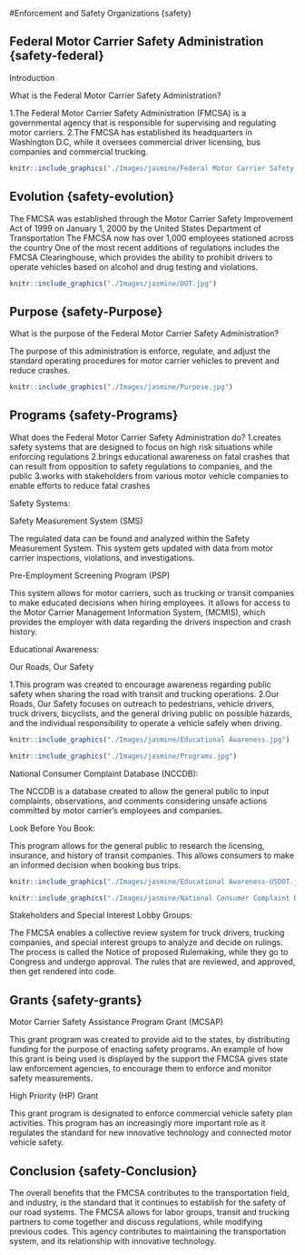#Enforcement and Safety Organizations {safety}

## Federal Motor Carrier Safety Administration {safety-federal}

Introduction

What is the Federal Motor Carrier Safety Administration? 

1.The Federal Motor Carrier Safety Administration (FMCSA) is a governmental agency that is responsible for supervising and regulating motor carriers.
2.The FMCSA has established its headquarters in Washington D.C, while it oversees commercial driver licensing, bus companies and commercial trucking.

```r
knitr::include_graphics("./Images/jasmine/Federal Motor Carrier Safety Administration.jpg")
```
## Evolution {safety-evolution}

The FMCSA was established through the Motor Carrier Safety Improvement Act of 1999 on January 1, 2000 by the United States Department of Transportation
The FMCSA now has over 1,000 employees stationed across the country
One of the most recent additions of regulations includes the FMCSA Clearinghouse, which provides the ability to prohibit drivers to operate vehicles based on alcohol and drug testing and violations. 

```r
knitr::include_graphics("./Images/jasmine/DOT.jpg")
```

## Purpose {safety-Purpose}
What is the purpose of the Federal Motor Carrier Safety Administration? 

The purpose of this administration is enforce, regulate, and adjust the standard operating procedures for motor carrier vehicles to prevent and reduce crashes.


```r
knitr::include_graphics("./Images/jasmine/Purpose.jpg")
```

## Programs {safety-Programs}
What does the Federal Motor Carrier Safety Administration do?
1.creates safety systems that are designed to focus on high risk situations while enforcing regulations
2.brings educational awareness on fatal crashes that can result from opposition to safety regulations to companies, and the public
3.works with stakeholders from various motor vehicle companies to enable efforts to reduce fatal crashes

Safety Systems: 

Safety Measurement System (SMS)

The regulated data can be found and analyzed within the Safety Measurement System. This system gets updated with data from motor carrier inspections, violations, and investigations.

Pre-Employment Screening Program (PSP)

This system allows for motor carriers, such as trucking or transit companies to make educated decisions when hiring employees.
It allows for access to the Motor Carrier Management Information System, (MCMIS), which provides the employer with data regarding the drivers inspection and crash history.

Educational Awareness:

Our Roads, Our Safety

1.This program was created to encourage awareness regarding public safety when sharing the road with transit and trucking operations.
2.Our Roads, Our Safety focuses on outreach to pedestrians, vehicle drivers, truck drivers, bicyclists, and the general driving public on possible hazards, and the individual responsibility to operate a vehicle safely when driving.


```r
knitr::include_graphics("./Images/jasmine/Educational Awareness.jpg")
```

```r
knitr::include_graphics("./Images/jasmine/Programs.jpg")
```

National Consumer Complaint Database (NCCDB):

The NCCDB is a database created to allow the general public to input complaints, observations, and comments considering unsafe actions committed by motor carrier’s employees and companies.

Look Before You Book:

This program allows for the general public to research the licensing, insurance, and history of transit companies. 
This allows consumers to make an informed decision when booking bus trips.


```r
knitr::include_graphics("./Images/jasmine/Educational Awareness-USDOT.jpg")
```

```r
knitr::include_graphics("./Images/jasmine/National Consumer Complaint Database (NCCDB).jpg")
```

Stakeholders and Special Interest Lobby Groups:

The FMCSA enables a collective review system for truck drivers, trucking companies, and special interest groups to analyze and decide on rulings.
The process is called the Notice of proposed Rulemaking, while they go to Congress and undergo approval.
The rules that are reviewed, and approved, then get rendered into code.

## Grants {safety-grants}

Motor Carrier Safety Assistance Program Grant
(MCSAP)

This grant program was created to provide aid to the states, by distributing funding for the purpose of enacting safety programs. 
An example of how this grant is being used is displayed by the support the FMCSA gives state law enforcement agencies, to encourage them to enforce and monitor safety measurements. 

High Priority (HP) Grant

This grant program is designated to enforce commercial vehicle safety plan activities.
This program has an increasingly more important role as it regulates the standard for new innovative technology and connected motor vehicle safety.

## Conclusion {safety-Conclusion}

The overall benefits that the FMCSA contributes to the transportation field, and industry, is the standard that it continues to establish for the safety of our road systems.
The FMCSA allows for labor groups, transit and trucking partners to come together and discuss regulations, while modifying previous codes.
This agency contributes to maintaining the transportation system, and its relationship with innovative technology. 

